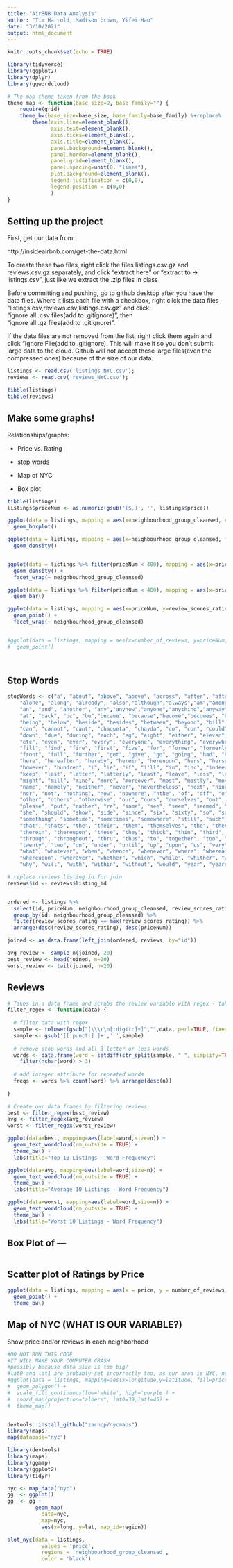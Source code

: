 ```yaml
---
title: "AirBNB Data Analysis"
author: "Tim Harrold, Madison brown, Yifei Hao"
date: "3/10/2021"
output: html_document
---
```


```r
knitr::opts_chunk$set(echo = TRUE)

library(tidyverse)
library(ggplot2)
library(dplyr)
library(ggwordcloud)

# The map theme taken from the book
theme_map <- function(base_size=9, base_family="") {
    require(grid)
    theme_bw(base_size=base_size, base_family=base_family) %+replace%
        theme(axis.line=element_blank(),
              axis.text=element_blank(),
              axis.ticks=element_blank(),
              axis.title=element_blank(),
              panel.background=element_blank(),
              panel.border=element_blank(),
              panel.grid=element_blank(),
              panel.spacing=unit(0, "lines"),
              plot.background=element_blank(),
              legend.justification = c(0,0),
              legend.position = c(0,0)
              )
}

```

## Setting up the project

First, get our data from:

http://insideairbnb.com/get-the-data.html


To create these two files, right click the files listings.csv.gz and reviews.csv.gz separately, and click "extract here" or "extract to -> listings.csv", just like we extract the .zip files in class

Before committing and pushing, go to github desktop after you have the data files. Where it lists each file with a checkbox, right click the data files "listings.csv,reviews.csv,listings.csv.gz" and click:     
"ignore all .csv files(add to .gitignore)", then     
"ignore all .gz files(add to .gitignore)". 

If the data files are not removed from the list, right click them again and click "Ignore File(add to .gitignore). This will make it so you don't submit large data to the cloud. Github will not accept these large files(even the compressed ones) because of the size of our data.

```r


listings <- read.csv('listings_NYC.csv');
reviews <- read.csv('reviews_NYC.csv');

tibble(listings)
tibble(reviews)
```

## Make some graphs!

Relationships/graphs: 

- Price vs. Rating

- stop words

- Map of NYC

- Box plot


```r


tibble(listings)
listings$priceNum <- as.numeric(gsub('[$,]', '', listings$price))

ggplot(data = listings, mapping = aes(x=neighbourhood_group_cleansed, color=neighbourhood_group_cleansed)) +
  geom_boxplot()

ggplot(data = listings, mapping = aes(x=neighbourhood_group_cleansed, fill=neighbourhood_group_cleansed)) +
  geom_density()


ggplot(data = listings %>% filter(priceNum < 400), mapping = aes(x=priceNum, fill=neighbourhood_group_cleansed)) +
  geom_density() +
  facet_wrap(~ neighbourhood_group_cleansed)

ggplot(data = listings %>% filter(priceNum < 400), mapping = aes(x=priceNum, fill=neighbourhood_group_cleansed)) +
  geom_bar()

ggplot(data = listings, mapping = aes(x=priceNum, y=review_scores_rating, color=neighbourhood_group_cleansed)) +
  geom_point() +
  facet_wrap(~ neighbourhood_group_cleansed)


#ggplot(data = listings, mapping = aes(x=number_of_reviews, y=priceNum, color=neighbourhood_group_cleansed)) +
#  geom_point()




```
## Stop Words 

``` r

stopWords <- c("a", "about", "above", "above", "across", "after", "afterwards", "again", "against", "all", "almost", 
    "alone", "along", "already", "also","although","always","am","among", "amongst", "amoungst", "amount",  
    "an", "and", "another", "any","anyhow","anyone","anything","anyway", "anywhere", "are", "aren't", "around", "as",  
    "at", "back", "bc", "be","became", "because","become","becomes", "becoming", "been", "before", "beforehand", "behind", 
    "being", "below", "beside", "besides", "between", "beyond", "bill", "both", "bottom","but", "by", "call", 
    "can", "cannot", "cant", "chaqueta", "chayda", "co", "con", "could", "couldnt", "de", "definitely", "definetely", "defin", "describe", "detail", "did", "do", "doesn", "doesn't", "done", "don't", 
    "down", "due", "during", "each", "eg", "eight", "either", "eleven","else", "elsewhere", "empty", "enough", "episode", 
    "etc", "even", "ever", "every", "everyone", "everything", "everywhere", "except", "few", "fifteen", "fify", 
    "fill", "find", "fire", "first", "five", "for", "former", "formerly", "forty", "found", "four", "from", 
    "front", "full", "further", "get", "give", "go", "going", "had", "has", "hasnt", "have", "he", "hello", "hence", "her", 
    "here", "hereafter", "hereby", "herein", "hereupon", "hers", "herself", "him", "himself", "his", "how",
    "however", "hundred", "i", "ie", "if", "i'll", "in", "inc", "indeed", "interest", "into", "is", "it", "its", "it’s", "itself", "i've", "just",
    "keep", "last", "latter", "latterly", "least", "leave", "less", "let's", "like", "ltd", "made", "many", "may", "me", "met", "meanwhile", "message",
    "might", "mill", "mine", "more", "moreover", "most", "mostly", "move", "much", "must", "my", "myself", 
    "name", "namely", "neither", "never", "nevertheless", "next", "nine", "no", "nobody", "none", "noone", "nsure", 
    "nor", "not", "nothing", "now", "nowhere", "nthe", "of", "off", "often", "on", "once", "one", "only", "onto", "or", 
    "other", "others", "otherwise", "our", "ours", "ourselves", "out", "over", "own","part", "per", "perhaps", 
    "please", "put", "rather", "re", "same", "see", "seem", "seemed", "seeming", "seems", "serious", "several", 
    "she", "should", "show", "side", "since", "six", "sixty", "so", "some", "somehow", "someone", 
    "something", "sometime", "sometimes", "somewhere", "still", "such", "take", "takes", "ten", "than", 
    "that", "thats", "the", "their", "them", "themselves", "the", "then", "thence", "there", "thereafter", "thereby", "therefore", 
    "therein", "thereupon", "these", "they", "thick", "thin", "third", "this", "those", "though", "three", 
    "through", "throughout", "thru", "thus", "to", "together", "too", "told", "top", "toward", "towards", "twelve", 
    "twenty", "two", "un", "under", "until", "up", "upon", "us", "very", "via", "was", "way", "we", "well", "were", 
    "what", "whatever", "when", "whence", "whenever", "where", "whereafter", "whereas", "whereby", "wherein",
    "whereupon", "wherever", "whether", "which", "while", "whither", "who", "whoever", "whole", "whom", "whose", 
    "why", "will", "with", "within", "without", "would", "year", "years", "yet", "you", "your", "you're", "yours", "yourself", "yourselves", "ve", "")

# replace reviews listing id for join
reviews$id <- reviews$listing_id


ordered <- listings %>%
  select(id, priceNum, neighbourhood_group_cleansed, review_scores_rating) %>%
  group_by(id, neighbourhood_group_cleansed) %>%
  filter(review_scores_rating == max(review_scores_rating)) %>%
  arrange(desc(review_scores_rating), desc(priceNum))

joined <- as.data.frame(left_join(ordered, reviews, by="id"))

avg_review <- sample_n(joined, 20)
best_review <- head(joined, n=20)
worst_review <- tail(joined, n=20)

```

## Reviews 

```r

# Takes in a data frame and scrubs the review variable with regex - taking out punctuation, numbers and newlines
filter_regex <- function(data) {
  
  # filter data with regex
  sample <- tolower(gsub("[\\\r\n[:digit:]+]","",data, perl=TRUE, fixed = FALSE))
  sample <- gsub('[[:punct:] ]+',' ',sample)
  
  # remove stop words and all 3 letter or less words
  words <- data.frame(word = setdiff(str_split(sample, " ", simplify=TRUE), stopWords)) %>% 
    filter(nchar(word) > 3)
  
  # add integer attribute for repeated words
  freqs <- words %>% count(word) %>% arrange(desc(n))
  
}

# Create our data frames by filtering reviews
best <- filter_regex(best_review)
avg <- filter_regex(avg_review)
worst <- filter_regex(worst_review)

ggplot(data=best, mapping=aes(label=word,size=n)) +
  geom_text_wordcloud(rm_outside = TRUE) +
  theme_bw() +
  labs(title="Top 10 Listings - Word Frequency")

ggplot(data=avg, mapping=aes(label=word,size=n)) +
  geom_text_wordcloud(rm_outside = TRUE) +
  theme_bw() +
  labs(title="Average 10 Listings - Word Frequency")

ggplot(data=worst, mapping=aes(label=word,size=n)) +
  geom_text_wordcloud(rm_outside = TRUE) +
  theme_bw() +
  labs(title="Worst 10 Listings - Word Frequency")

```


## Box Plot of ---
```r



```

## Scatter plot of Ratings by Price

```r

ggplot(data = listings, mapping = aes(x = price, y = number_of_reviews, color = neighbourhood_group_cleansed)) +
  geom_point() +
  theme_bw() 

```

## Map of NYC (WHAT IS OUR VARIABLE?)
Show price and/or reviews in each neighborhood
```r

#DO NOT RUN THIS CODE
#IT WILL MAKE YOUR COMPUTER CRASH
#possibly because data size is too big?
#lat0 and lat1 are probably set incorrectly too, as our area is NYC, not America
#ggplot(data = listings, mapping=aes(x=longitude,y=latitude, fill=priceNum)) +
#  geom_polygon() +
#  scale_fill_continuous(low='white', high='purple') +
#  coord_map(projection="albers", lat0=39,lat1=45) +
#  theme_map()


devtools::install_github("zachcp/nycmaps") 
library(maps)
map(database="nyc")

library(devtools)
library(maps)
library(ggmap)
library(ggplot2)
library(tidyr)

nyc <- map_data("nyc")
gg  <- ggplot()
gg  <- gg + 
         geom_map(
           data=nyc, 
           map=nyc,
           aes(x=long, y=lat, map_id=region))

plot_nyc(data = listings,
           values = 'price',
           regions = 'neighbourhood_group_cleansed',
           color = 'black')




```

